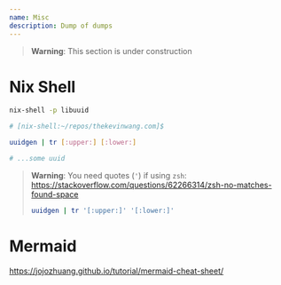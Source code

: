 ```yaml
---
name: Misc
description: Dump of dumps
---
```


> **Warning**: This section is under construction

# Nix Shell

```bash
nix-shell -p libuuid

# [nix-shell:~/repos/thekevinwang.com]$
```

```bash
uuidgen | tr [:upper:] [:lower:]

# ...some uuid
```

> **Warning**: You need quotes (`'`) if using `zsh`: https://stackoverflow.com/questions/62266314/zsh-no-matches-found-space
>
> ```bash
> uuidgen | tr '[:upper:]' '[:lower:]'
> ```

# Mermaid

https://jojozhuang.github.io/tutorial/mermaid-cheat-sheet/
